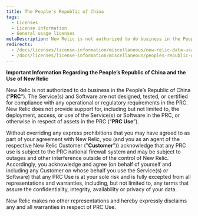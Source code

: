 ```yaml
---
title: The People's Republic of China
tags:
  - Licenses
  - License information
  - General usage licenses
metaDescription: New Relic is not authorized to do business in the People’s Republic of China (“PRC”).
redirects:
  - /docs/licenses/license-information/miscellaneous/new-relic-data-usage-limits-peoples-republic-china
  - /docs/licenses/license-information/miscellaneous/peoples-republic-china
---
```


**Important Information Regarding the People’s Republic of China and the Use of New Relic**

New Relic is not authorized to do business in the People’s Republic of China (“**PRC**”). The Service(s) and Software are not designed, tested, or certified for compliance with any operational or regulatory requirements in the PRC. New Relic does not provide support for, including but not limited to, the deployment, access, or use of the Service(s) or Software in the PRC, or otherwise in respect of assets in the PRC (“**PRC Use**”).

Without overriding any express prohibitions that you may have agreed to as part of your agreement with New Relic, you (and you as an agent of the respective New Relic Customer ("**Customer**")) acknowledge that any PRC use is subject to the PRC national firewall system and may be subject to outages and other interference outside of the control of New Relic. Accordingly, you acknowledge and agree (on behalf of yourself and including any Customer on whose behalf you use the Service(s) or Software) that any PRC Use is at your sole risk and is fully excepted from all representations and warranties, including, but not limited to, any terms that assure the confidentiality, integrity, availability or privacy of your data.

New Relic makes no other representations and hereby expressly disclaims any and all warranties in respect of PRC Use.
